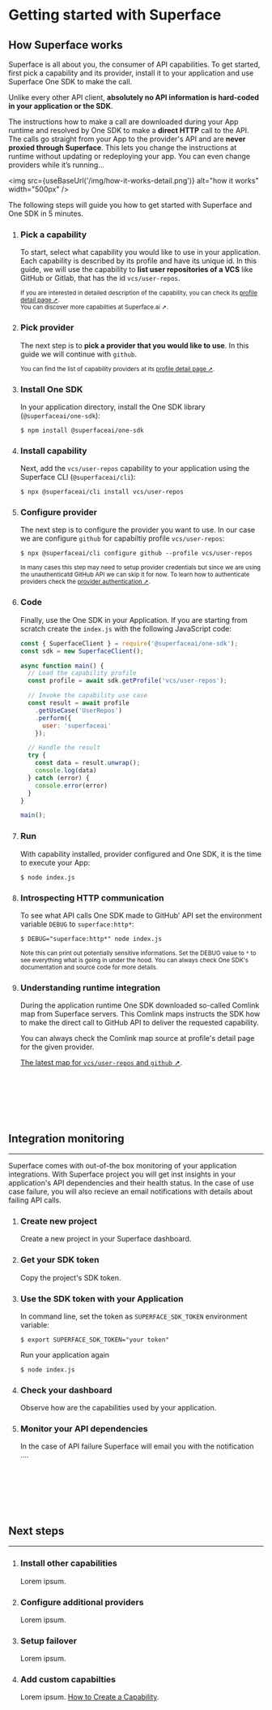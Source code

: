 
# Getting started with Superface 

## How Superface works

  Superface is all about you, the consumer of API capabilities. To get started, first pick a capability and its provider, install it to your application and use Superface One SDK to make the call.

  Unlike every other API client, **absolutely no API information is hard-coded in your application or the SDK**. 

  The instructions how to make a call are downloaded during your App runtime and resolved by One SDK to make a **direct HTTP** call to the API. The calls go straight from your App to the provider's API and are **never proxied through Superface**. This lets you change the instructions at runtime without updating or redeploying your app. You can even change providers while it’s running...
  
  <img src={useBaseUrl('/img/how-it-works-detail.png')} alt="how it works" width="500px" />

  The following steps will guide you how to get started with Superface and One SDK in 5 minutes.

1. ### Pick a capability
	  
    To start, select what capability you would like to use in your application. Each capability is described by its profile and have its unique id. In this guide, we will use the capability to **list user repositories of a VCS** like GitHub or Gitlab, that has the id `vcs/user-repos`. 
    
    <sup>If you are interested in detailed description of the capability, you can check its <a href="https://superface.ai/vcs/user-repos">profile detail page ➚</a>.</sup><br />
    <sup>You can discover more <a>capabilties at Superface.ai ➚</a>.</sup>

1. ### Pick provider
	
    The next step is to **pick a provider that you would like to use**. In this guide we will continue with `github`. 

    <sup>You can find the list of capability providers at its <a href="https://superface.ai/vcs/user-repos">profile detail page ➚</a>.</sup><br />

1. ### Install One SDK

    In your application directory, install the One SDK library (`@superfaceai/one-sdk`):

    ```shell
    $ npm install @superfaceai/one-sdk
    ```

1. ### Install capability

    Next, add the `vcs/user-repos` capability to your application using the Superface CLI (`@superfaceai/cli`):
 
    ```shell
    $ npx @superfaceai/cli install vcs/user-repos
    ```

1. ### Configure provider

    The next step is to configure the provider you want to use. In our case we are configure `github` for capabiltiy profile `vcs/user-repos`:

    ```shell
    $ npx @superfaceai/cli configure github --profile vcs/user-repos
    ```

    <sup>In many cases this step may need to setup provider credentials but since we are using the unauthenticatd GitHub API we can skip it for now. To learn how to authenticate providers check the <a href="#">provider authentication ➚</a>.</sup>

1. ### Code

    Finally, use the One SDK in your Application. If you are starting from scratch create the `index.js` with the following JavaScript code:
	
    ```js title="index.js"
    const { SuperfaceClient } = require('@superfaceai/one-sdk');
    const sdk = new SuperfaceClient();

    async function main() {
      // Load the capability profile
      const profile = await sdk.getProfile('vcs/user-repos');

      // Invoke the capability use case
      const result = await profile
        .getUseCase('UserRepos')
        .perform({
          user: 'superfaceai'
        });

      // Handle the result
      try {
        const data = result.unwrap();
        console.log(data)
      } catch (error) {
        console.error(error)
      }
    }

    main();
    ```

1. ### Run

    With capability installed, provider configured and One SDK, it is the time to execute your App:
    
    ```shell
    $ node index.js
    ```

1. ### Introspecting HTTP communication

    To see what API calls One SDK made to GitHub' API set the environment variable `DEBUG` to `superface:http*`:

    ```shell
    $ DEBUG="superface:http*" node index.js
    ```

    <sup>Note this can print out potentially sensitive informations. Set the DEBUG value to `*` to see everything what is going in under the hood. You can always check One SDK's documentation and source code for more details.</sup>

1. ### Understanding runtime integration

    During the application runtime One SDK downloaded so-called Comlink map from Superface servers. This Comlink maps instructs the SDK how to make the direct call to GitHub API to deliver the requested capability. 

    You can always check the Comlink map source at profile's detail page for the given provider.
    
    [The latest map for `vcs/user-repos` and `github` ➚](https://superface.ai/raw/vcs/user-repos.github@1.0.2.suma).

<br /><br /><br /><br /><br />

## Integration monitoring
---

Superface comes with out-of-the box monitoring of your application integrations. With Superface project you will get inst insights in your application's API dependencies and their health status. In the case of use case failure, you will also recieve an email notifications with details about failing API calls.

1. ### Create new project

    Create a new project in your Superface dashboard.

1. ### Get your SDK token

    Copy the project's SDK token. 

1. ### Use the SDK token with your Application

    In command line, set the token as `SUPERFACE_SDK_TOKEN` environment variable:

    ```shell
    $ export SUPERFACE_SDK_TOKEN="your token"
    ```

    Run your application again

    ```shell
    $ node index.js
    ```

1. ### Check your dashboard

    Observe how are the capabilities used by your application.

1. ### Monitor your API dependencies

    In the case of API failure Superface will email you with the notification .... 

<br /><br /><br /><br /><br />

## Next steps
---

1. ### Install other capabilities

    Lorem ipsum.

1. ### Configure additional providers

    Lorem ipsum.

1. ### Setup failover

    Lorem ipsum.

1. ### Add custom capabilties

    Lorem ipsum. [How to Create a Capability](guides/how-to-create).
